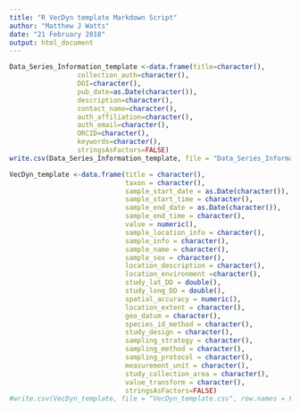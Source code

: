 ```yaml
---
title: "R VecDyn template Markdown Script"
author: "Matthew J Watts"
date: "21 February 2018"
output: html_document
---
```


```r
Data_Series_Information_template <-data.frame(title=character(), 
                 collection_auth=character(), 
                 DOI=character(),
                 pub_date=as.Date(character()),
                 description=character(),
                 contact_name=character(),
                 auth_affiliation=character(),
                 auth_email=character(),
                 ORCID=character(),
                 keywords=character(),
                 stringsAsFactors=FALSE)
write.csv(Data_Series_Information_template, file = "Data_Series_Information_template.csv", row.names = FALSE)
```
                 

```r

VecDyn_template <-data.frame(title = character(),
                             taxon = character(),
                             sample_start_date = as.Date(character()),
                             sample_start_time = character(),
                             sample_end_date = as.Date(character()),
                             sample_end_time = character(),
                             value = numeric(),
                             sample_location_info = character(),
                             sample_info = character(),
                             sample_name = character(),
                             sample_sex = character(),
                             location_description = character(),
                             location_environment =character(),
                             study_lat_DD = double(),
                             study_long_DD = double(),
                             spatial_accuracy = numeric(),
                             location_extent = character(),
                             geo_datum = character(),
                             species_id_method = character(),
                             study_design = character(),
                             sampling_strategy = character(),
                             sampling_method = character(),
                             sampling_protocol = character(),
                             measurement_unit = character(),
                             study_collection_area = character(),
                             value_transform = character(),
                             stringsAsFactors=FALSE)
#write.csv(VecDyn_template, file = "VecDyn_template.csv", row.names = FALSE)
                             
```


